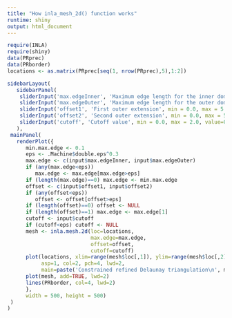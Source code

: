 ```yaml
---
title: "How inla_mesh_2d() function works"
runtime: shiny
output: html_document
---
```


```r
require(INLA)
require(shiny)
data(PRprec)
data(PRborder)
locations <- as.matrix(PRprec[seq(1, nrow(PRprec),5),1:2])

sidebarLayout(
   sidebarPanel(
    sliderInput('max.edgeInner', 'Maximum edge length for the inner domain', min = 0.1, max = 3.0, value = 0.5, step=0.01),
    sliderInput('max.edgeOuter', 'Maximum edge length for the outer domain', min = 0.1, max = 5.0, value = 1.0, step=0.01),
    sliderInput('offset1', 'First outer extension', min = 0.0, max = 5.0, value = 1, step=0.01),
    sliderInput('offset2', 'Second outer extension', min = 0.0, max = 5.0, value = 2.0, step=0.01),
    sliderInput('cutoff', 'Cutoff value', min = 0.0, max = 2.0, value=0.1, step=0.01)
   ), 
 mainPanel(
   renderPlot({
      min.max.edge <- 0.1
      eps <- .Machine$double.eps^0.3
      max.edge <- c(input$max.edgeInner, input$max.edgeOuter)
      if (any(max.edge<eps))
         max.edge <- max.edge[max.edge>eps]
      if (length(max.edge)==0) max.edge <- min.max.edge
      offset <- c(input$offset1, input$offset2)
      if (any(offset<eps))
         offset <- offset[offset>eps]
      if (length(offset)==0) offset <- NULL
      if (length(offset)==1) max.edge <- max.edge[1]
      cutoff <- input$cutoff
      if (cutoff<eps) cutoff <- NULL
      mesh <- inla.mesh.2d(loc=locations, 
                           max.edge=max.edge,
                           offset=offset, 
                           cutoff=cutoff)
      plot(locations, xlim=range(mesh$loc[,1]), ylim=range(mesh$loc[,2]), 
           asp=1, col=2, pch=4, lwd=2, 
           main=paste('Constrained refined Delaunay triangulation\n', mesh$n, 'nodes and', nrow(mesh$graph$tv), 'vertices'))
      plot(mesh, add=TRUE, lwd=2)
      lines(PRborder, col=4, lwd=2)
      },		  
      width = 500, height = 500)
 )
)

```


